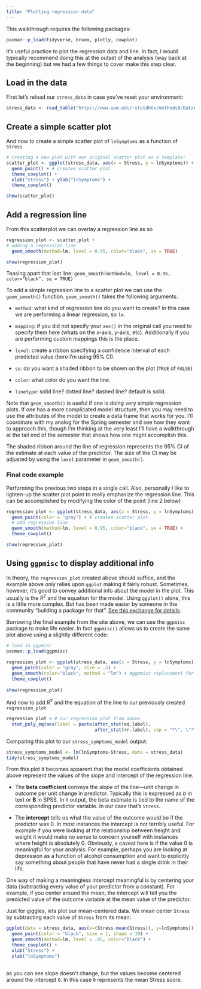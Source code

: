 ```yaml
---
title: "Plotting regression data"
---
```


This walkthrough requires the following packages:

```r
pacman::p_load(tidyverse, broom, plotly, cowplot)
```

It's useful practice to plot the regression data and line. In fact, I would typically recommend doing this at the outset of the analysis (way back at the beginning) but we had a few things to cover make this step clear.

## Load in the data

First let's reload our `stress_data` in case you've reset your environment:

```r
stress_data <- read_table("https://www.uvm.edu/~statdhtx/methods8/DataFiles/Tab9-2.dat")
```

## Create a simple scatter plot

And now to create a simple scatter plot of `lnSymptoms` as a function of `Stress`

```r
# creating a new plot with our original scatter plot as a template:
scatter_plot <- ggplot(stress_data, aes(x = Stress, y = lnSymptoms)) +
  geom_point() + # creates scatter plot
  theme_cowplot() + 
  xlab("Stress") + ylab("lnSymptoms") + 
  theme_cowplot()

show(scatter_plot)
```

## Add a regression line

From this scatterplot we can overlay a regression line as so

```r
regression_plot <- scatter_plot +
# adding a regression line
  geom_smooth(method=lm, level = 0.95, color="black", se = TRUE)

show(regression_plot)
```

Teasing apart that last line: `geom_smooth(method=lm, level = 0.95, color="black", se = TRUE)`

To add a simple regression line to a scatter plot we can use the `geom_smooth()` function. `geom_smooth()` takes the following arguments:

- `method`: what kind of regression line do you want to create? in this case we are performing a linear regression, so `lm`.

- `mapping`: if you did not specify your `aes()` in the original call you need to specify them here (whats on the x-axis, y-axis, etc). Additionally if you are performing custom mappings this is the place.

- `level`: create a ribbon specifying a confidence interval of each predicted value (here I'm using 95% CI).

- `se`: do you want a shaded ribbon to be shown on the plot (`TRUE` of `FALSE`)

- `color`: what color do you want the line.

- `linetype`: solid line? dotted line? dashed line? default is solid.

Note that `geom_smooth()` is useful if one is doing very simple regression plots. If one has a more complicated model structure, then you may need to use the attributes of the model to create a data frame that works for you. I'll coordinate with my analog for the Spring semester and see how they want to approach this, though I'm thinking at the very least I'll have a walkthrough at the tail end of the semester that shows how one might accomplish this.

The shaded ribbon around the line of regression represents the 95% CI of the estimate at each value of the predictor. The size of the CI may be adjusted by using the `level` parameter in `geom_smooth()`.

### Final code example

Performing the previous two steps in a single call. Also, personally I like to lighten-up the scatter plot point to really emphasize the regression line. This can be accomplished by modifying the color of the point (line 2 below)

```r
regression_plot <- ggplot(stress_data, aes(x = Stress, y = lnSymptoms)) +
  geom_point(color = "gray") + # creates scatter plot
  # add regression line
  geom_smooth(method=lm, level = 0.95, color="black", se = TRUE) +
  theme_cowplot()

show(regression_plot)
```

## Using `ggpmisc` to display additional info

In theory, the `regression_plot` created above should suffice, and the example above only relies upon `ggplot` making it fairly robust. Sometimes, however, it's good to convey additional info about the model in the plot. This usually is the $R^2$ and the equation for the model. Using `ggplot()` alone, this is a little more complex. But has been made easier by someone in the community "building a package for that". [See this exchange for details](https://stackoverflow.com/questions/7549694/add-regression-line-equation-and-r2-on-graph).

Borrowing the final example from the site above, we can use the `ggpmisc` package to make life easier. In fact `ggpmisc()` allows us to create the same plot above using a slightly different code:

```r
# load in ggpmisc
pacman::p_load(ggpmisc)
```

```r
regression_plot <- ggplot(stress_data, aes(x = Stress, y = lnSymptoms)) +
  geom_point(color = "gray", size = .5) + 
  geom_smooth(color="black", method = "lm") + #ggpmisc replacement for geom_smooth()
  theme_cowplot()
  
show(regression_plot)
```

And now to add $R^2$ and the equation of the line to our previously created `regression_plot`

```r
regression_plot + # our regression plot from above
  stat_poly_eq(aes(label = paste(after_stat(eq.label),
                                 after_stat(rr.label), sep = "*\", \"*")))
```

Comparing this plot to our `stress_symptoms_model` output:

```r
stress_symptoms_model <- lm(lnSymptoms~Stress, data = stress_data)
tidy(stress_symptoms_model)
```

From this plot it becomes apparent that the model coefficients obtained above represent the values of the slope and intercept of the regression line.

-   The **beta coefficient** conveys the *slope* of the line---unit change in outcome per unit change in predictor. Typically this is expressed as *b* in text or **B** in SPSS. In `R` output, the beta estimate is tied to the name of the corresponding predictor variable. In our case that's `Stress`.

-   The **intercept** tells us what the value of the outcome would be if the predictor was 0. In most instances the intercept is not terribly useful. For example if you were looking at the relationship between height and weight it would make no sense to concern yourself with instances where height is absolutely 0. Obviously, a caveat here is if the value 0 is meaningful for your analysis. For example, perhaps you are looking at depression as a function of alcohol consumption and want to explicitly say something about people that have never had a single drink in their life.

One way of making a meaningless intercept meaningful is by centering your data (subtracting every value of your predictor from a constant). For example, if you center around the mean, the intercept will tell you the predicted value of the outcome variable at the mean value of the predictor.

Just for giggles, lets plot our mean-centered data. We mean center `Stress` by subtracting each value of `Stress` from its mean:

```r
ggplot(data = stress_data, aes(x=(Stress-mean(Stress)), y=lnSymptoms)) +
  geom_point(color = "black", size = 1, shape = 19) +
  geom_smooth(method=lm, level = .95, color="black") +
  theme_cowplot() + 
  xlab("Stress") + 
  ylab("lnSymptoms")
  
```

as you can see slope doesn't change, but the values become centered around the intercept `0`. In this case `0` represents the mean Stress score.

